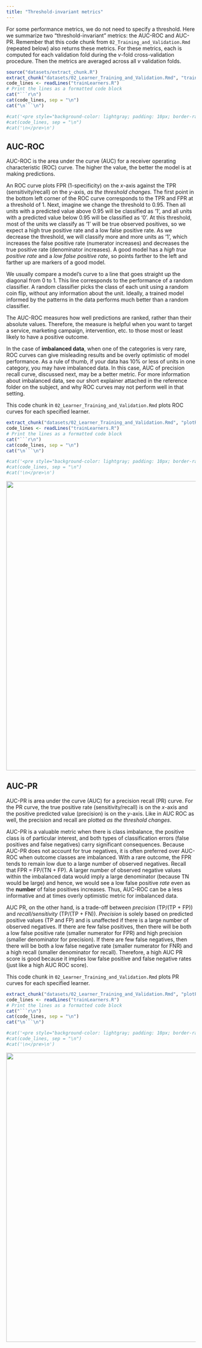 ```yaml
---
title: "Threshold-invariant metrics"
---
```


For some performance metrics, we do not need to specify a threshold. Here we summarize two "threshold-invariant" metrics: the AUC-ROC and AUC-PR. Remember that this code chunk from `02_Training_and_Validation.Rmd` (repeated below) also returns these metrics. For these metrics, each is computed for each validation fold during the $v$-fold cross-validation procedure. Then the metrics are averaged across all $v$ validation folds.

```r
source("datasets/extract_chunk.R")
extract_chunk("datasets/02_Learner_Training_and_Validation.Rmd", "trainLearners")
code_lines <- readLines("trainLearners.R")
# Print the lines as a formatted code block
cat("```r\n")
cat(code_lines, sep = "\n")
cat("\n```\n")

#cat('<pre style="background-color: lightgray; padding: 10px; border-radius: 5px;">\n')
#cat(code_lines, sep = "\n")
#cat('\n</pre>\n')
```

## AUC-ROC

AUC-ROC is the area under the curve (AUC) for a receiver operating characteristic (ROC) curve. The higher the value, the better the model is at making predictions.

An ROC curve plots FPR (1-specificity) on the $x$-axis against the TPR (sensitivity/recall) on the $y$-axis, *as the threshold changes.* The first point in the bottom left corner of the ROC curve corresponds to the TPR and FPR at a threshold of 1. Next, imagine we change the threshold to 0.95. Then all units with a predicted value above 0.95 will be classified as '1', and all units with a predicted value below 0.95 will be classified as '0'. At this threshold, most of the units we classify as '1' will be true observed positives, so we expect a high true positive rate and a low false positive rate. As we decrease the threshold, we will classify more and more units as '1', which increases the false positive rate (numerator increases) and decreases the true positive rate (denominator increases). A good model has a *high true positive rate* and a *low false positive rate*, so points farther to the left and farther up are markers of a good model.

We usually compare a model's curve to a line that goes straight up the diagonal from 0 to 1. This line corresponds to the performance of a random classifier. A random classifier picks the class of each unit using a random coin flip, without any information about the unit. Ideally, a trained model informed by the patterns in the data performs much better than a random classifier.

The AUC-ROC measures how well predictions are ranked, rather than their absolute values. Therefore, the measure is helpful when you want to target a service, marketing campaign, intervention, etc. to those most or least likely to have a positive outcome.

In the case of **imbalanced data**, when one of the categories is very rare, ROC curves can give misleading results and be overly optimistic of model performance. As a rule of thumb, if your data has 10% or less of units in one category, you may have imbalanced data. In this case, AUC of precision recall curve, discussed next, may be a better metric. For more information about imbalanced data, see our short explainer attached in the reference folder on the subject, and why ROC curves may not perform well in that setting.

This code chunk in `02_Learner_Training_and_Validation.Rmd` plots ROC curves for each specified learner.

```r
extract_chunk("datasets/02_Learner_Training_and_Validation.Rmd", "plotROCCurves")
code_lines <- readLines("trainLearners.R")
# Print the lines as a formatted code block
cat("```r\n")
cat(code_lines, sep = "\n")
cat("\n```\n")

#cat('<pre style="background-color: lightgray; padding: 10px; border-radius: 5px;">\n')
#cat(code_lines, sep = "\n")
#cat('\n</pre>\n')
```

![](images/AUC_ROC.png){fig-align="left" width="8in"}

## AUC-PR

AUC-PR is area under the curve (AUC) for a precision recall (PR) curve. For the PR curve, the true positive rate (sensitivity/recall) is on the $x$-axis and the positive predicted value (precision) is on the $y$-axis. Like in AUC ROC as well, the precision and recall are plotted *as the threshold changes*.

AUC-PR is a valuable metric when there is class imbalance, the positive class is of particular interest, and both types of classification errors (false positives and false negatives) carry significant consequences. Because AUC-PR does not account for true negatives, it is often preferred over AUC-ROC when outcome classes are imbalanced. With a rare outcome, the FPR tends to remain low due to a large number of observed negatives. Recall that FPR = FP/(TN + FP). A larger number of observed negative values within the imbalanced data would imply a large denominator (because TN would be large) and hence, we would see a low false positive *rate* even as the **number** of false positives increases. Thus, AUC-ROC can be a less informative and at times overly optimistic metric for imbalanced data.

AUC PR, on the other hand, is a trade-off between *precision* (TP/(TP + FP)) and *recall/sensitivity* (TP/(TP + FN)). *Precision* is solely based on predicted positive values (TP and FP) and is unaffected if there is a large number of observed negatives. If there are few false positives, then there will be both a low false positive rate (smaller numerator for FPR) and high precision (smaller denominator for precision). If there are few false negatives, then there will be both a low false negative rate (smaller numerator for FNR) and a high recall (smaller denominator for recall). Therefore, a high AUC PR score is good because it implies low false positive and false negative rates (just like a high AUC ROC score).

This code chunk in `02_Learner_Training_and_Validation.Rmd` plots PR curves for each specified learner.

```r

extract_chunk("datasets/02_Learner_Training_and_Validation.Rmd", "plotPRCurves")
code_lines <- readLines("trainLearners.R")
# Print the lines as a formatted code block
cat("```r\n")
cat(code_lines, sep = "\n")
cat("\n```\n")

#cat('<pre style="background-color: lightgray; padding: 10px; border-radius: 5px;">\n')
#cat(code_lines, sep = "\n")
#cat('\n</pre>\n')
```

![](images/AUC_PR.png){fig-align="left" width="8in"}

